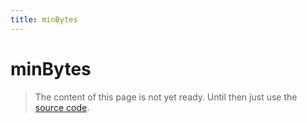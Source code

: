 ```yaml
---
title: minBytes
---
```


# minBytes

> The content of this page is not yet ready. Until then just use the [source code](https://github.com/fabian-hiller/valibot/blob/main/library/src/validations/minBytes/minBytes.ts).

